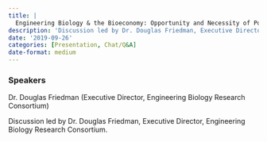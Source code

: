 ```yaml
---
title: |
  Engineering Biology & the Bioeconomy: Opportunity and Necessity of Policy Engagement
description: 'Discussion led by Dr. Douglas Friedman, Executive Director, Engineering Biology Research Consortium.'
date: '2019-09-26'
categories: [Presentation, Chat/Q&A]
date-format: medium 
---
```



### Speakers  
Dr. Douglas Friedman (Executive Director, Engineering Biology Research Consortium)

Discussion led by Dr. Douglas Friedman, Executive Director, Engineering Biology Research Consortium.


